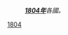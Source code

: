:'''''[[1804年|1804年]]'''各國。''
{{Year by category
| m = 1
| c = 8
| d = 0
| y = 4
| cat = 各國
| sortkey = Country
| in = 
| parent = 依年份劃分的19世紀各國
}}
{{Commons cat|1804 by country}}

[[Category:1800年代各国|1804]]